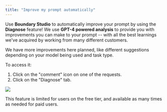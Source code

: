 ```yaml
---
title: "Improve my prompt automatically"
---
```


Use **Boundary Studio** to automatically improve your prompt by using the **Diagnose** feature! We use **GPT-4 powered analysis** to provide you with improvements you can make to your prompt -- with all the best learnings we've acquired by working from many different customers. 

We have more improvements here planned, like different suggestions depending on your model being used and task type.

To access it:
1. Click on the "comment" icon on one of the requests.
2. Click on the "Diagnose" tab.


<img src="/images/v3/diagnose_feature1.png" />

This feature is limited for users on the free tier, and available as many times as needed for paid users.
